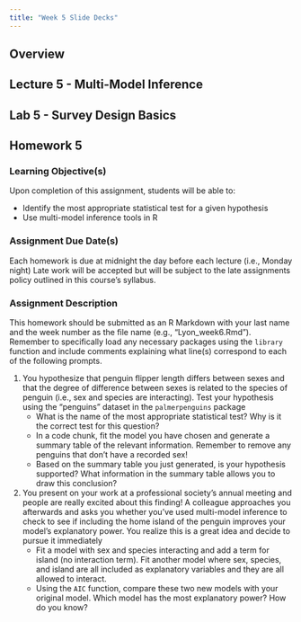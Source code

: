 ```yaml
---
title: "Week 5 Slide Decks"
---
```


## Overview



## Lecture 5 - Multi-Model Inference



## Lab 5 - Survey Design Basics



## Homework 5

### Learning Objective(s)

Upon completion of this assignment, students will be able to:

- Identify the most appropriate statistical test for a given hypothesis
- Use multi-model inference tools in R

### Assignment Due Date(s)

Each homework is due at midnight the day before each lecture (i.e., Monday night) Late work will be accepted but will be subject to the late assignments policy outlined in this course's syllabus.

### Assignment Description

This homework should be submitted as an R Markdown with your last name and the week number as the file name (e.g., "Lyon_week6.Rmd"). Remember to specifically load any necessary packages using the `library` function and include comments explaining what line(s) correspond to each of the following prompts.

1. You hypothesize that penguin flipper length differs between sexes and that the degree of difference between sexes is related to the species of penguin (i.e., sex and species are interacting). Test your hypothesis using the "penguins" dataset in the `palmerpenguins` package
    - What is the name of the most appropriate statistical test? Why is it the correct test for this question?
    - In a code chunk, fit the model you have chosen and generate a summary table of the relevant information. Remember to remove any penguins that don't have a recorded sex!
    - Based on the summary table you just generated, is your hypothesis supported? What information in the summary table allows you to draw this conclusion? 

2. You present on your work at a professional society's annual meeting and people are really excited about this finding! A colleague approaches you afterwards and asks you whether you've used multi-model inference to check to see if including the home island of the penguin improves your model's explanatory power. You realize this is a great idea and decide to pursue it immediately
    - Fit a model with sex and species interacting and add a term for island (no interaction term). Fit another model where sex, species, and island are all included as explanatory variables and they are all allowed to interact.
    - Using the `AIC` function, compare these two new models with your original model. Which model has the most explanatory power? How do you know?
